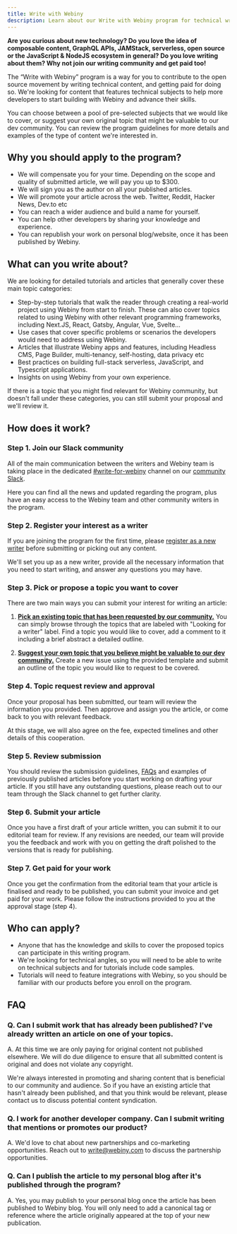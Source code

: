 ```yaml
---
title: Write with Webiny
description: Learn about our Write with Webiny program for technical writers
---
```


**Are you curious about new technology? Do you love the idea of composable content, GraphQL APIs, JAMStack, serverless, open source or the JavaScript & NodeJS ecosystem in general? Do you love writing about them? Why not join our writing community and get paid too!**

The “Write with Webiny” program is a way for you to contribute to the open source movement by writing technical content, and getting paid for doing so. We're looking for content that features technical subjects to help more developers to start building with Webiny and advance their skills.

You can choose between a pool of pre-selected subjects that we would like to cover, or suggest your own original topic that might be valuable to our dev community. You can review the program guidelines for more details and examples of the type of content we're interested in.

## Why you should apply to the program?

- We will compensate you for your time. Depending on the scope and quality of submitted article, we will pay you up to $300.
- We will sign you as the author on all your published articles.
- We will promote your article across the web. Twitter, Reddit, Hacker News, Dev.to etc
- You can reach a wider audience and build a name for yourself.
- You can help other developers by sharing your knowledge and experience.
- You can republish your work on personal blog/website, once it has been published by Webiny.

## What can you write about?

We are looking for detailed tutorials and articles that generally cover these main topic categories:

- Step-by-step tutorials that walk the reader through creating a real-world project using Webiny from start to finish. These can also cover topics related to using Webiny with other relevant programming frameworks, including Next.JS, React, Gatsby, Angular, Vue, Svelte…
- Use cases that cover specific problems or scenarios the developers would need to address using Webiny.
- Articles that illustrate Webiny apps and features, including Headless CMS, Page Builder, multi-tenancy, self-hosting, data privacy etc
- Best practices on building full-stack serverless, JavaScript, and Typescript applications.
- Insights on using Webiny from your own experience.

If there is a topic that you might find relevant for Webiny community, but doesn't fall under these categories, you can still submit your proposal and we'll review it.

## How does it work?

### Step 1. Join our Slack community

All of the main communication between the writers and Webiny team is taking place in the dedicated [#write-for-webiny](https://www.webiny.com/slack/) channel on our [community Slack](https://www.webiny.com/slack/).

Here you can find all the news and updated regarding the program, plus have an easy access to the Webiny team and other community writers in the program.

### Step 2. Register your interest as a writer

If you are joining the program for the first time, please [register as a new writer](https://site.webiny.com/forms/write-with-webiny/) before submitting or picking out any content.

We'll set you up as a new writer, provide all the necessary information that you need to start writing, and answer any questions you may have.

### Step 3. Pick or propose a topic you want to cover

There are two main ways you can submit your interest for writing an article:

1. [**Pick an existing topic that has been requested by our community.**](https://github.com/webiny/write-with-webiny/issues?q=is%3Aissue+is%3Aopen+label%3A%22Looking+for+a+writer%22)
   You can simply browse through the topics that are labeled with "Looking for a writer" label. Find a topic you would like to cover, add a comment to it including a brief abstract a detailed outline.

2. [**Suggest your own topic that you believe might be valuable to our dev community.**](https://github.com/webiny/write-with-webiny/issues/new?assignees=&labels=&template=1-submit-article-proposal.yml&title=%5BSUBMIT%5D)
   Create a new issue using the provided template and submit an outline of the topic you would like to request to be covered.

### Step 4. Topic request review and approval

Once your proposal has been submitted, our team will review the information you provided. Then approve and assign you the article, or come back to you with relevant feedback.

At this stage, we will also agree on the fee, expected timelines and other details of this cooperation.

### Step 5. Review submission

You should review the submission guidelines, [FAQs](https://github.com/webiny/write-with-webiny/blob/main/FAQ.md) and examples of previously published articles before you start working on drafting your article. If you still have any outstanding questions, please reach out to our team through the Slack channel to get further clarity.

### Step 6. Submit your article

Once you have a first draft of your article written, you can submit it to our editorial team for review. If any revisions are needed, our team will provide you the feedback and work with you on getting the draft polished to the versions that is ready for publishing.

### Step 7. Get paid for your work

Once you get the confirmation from the editorial team that your article is finalised and ready to be published, you can submit your invoice and get paid for your work. Please follow the instructions provided to you at the approval stage (step 4).

## Who can apply?

- Anyone that has the knowledge and skills to cover the proposed topics can participate in this writing program.
- We're looking for technical angles, so you will need to be able to write on technical subjects and for tutorials include code samples.
- Tutorials will need to feature integrations with Webiny, so you should be familiar with our products before you enroll on the program.

## FAQ

### Q. Can I submit work that has already been published? I've already written an article on one of your topics.

A. At this time we are only paying for original content not published elsewhere. We will do due diligence to ensure that all submitted content is original and does not violate any copyright.

We're always interested in promoting and sharing content that is beneficial to our community and audience. So if you have an existing article that hasn't already been published, and that you think would be relevant, please contact us to discuss potential content syndication.

### Q. I work for another developer company. Can I submit writing that mentions or promotes our product?

A. We'd love to chat about new partnerships and co-marketing opportunities. Reach out to [write@webiny.com](mailto:write@webiny.com) to discuss the partnership opportunities.

### Q. Can I publish the article to my personal blog after it's published through the program?

A. Yes, you may publish to your personal blog once the article has been published to Webiny blog. You will only need to add a canonical tag or reference where the article originally appeared at the top of your new publication.
